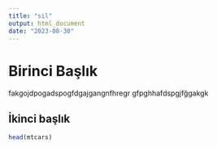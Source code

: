 ```yaml
---
title: "sil"
output: html_document
date: "2023-08-30"
---
```


# Birinci Başlık

fakgojdpogadspogfdgajgangnfhregr gfpghhafdspgjfğgakgk

## İkinci başlık

```r
head(mtcars)
```
